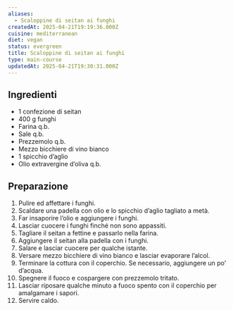 ```yaml
---
aliases:
  - Scaloppine di seitan ai funghi
createdAt: 2025-04-21T19:19:36.000Z
cuisine: mediterranean
diet: vegan
status: evergreen
title: Scaloppine di seitan ai funghi
type: main-course
updatedAt: 2025-04-21T19:30:31.000Z
---
```

## Ingredienti

- 1 confezione di seitan
- 400 g funghi
- Farina q.b.
- Sale q.b.
- Prezzemolo q.b.
- Mezzo bicchiere di vino bianco
- 1 spicchio d’aglio
- Olio extravergine d’oliva q.b.

## Preparazione

1. Pulire ed affettare i funghi.
2. Scaldare una padella con olio e lo spicchio d’aglio tagliato a metà.
3. Far insaporire l’olio e aggiungere i funghi.
4. Lasciar cuocere i funghi finché non sono appassiti.
5. Tagliare il seitan a fettine e passarlo nella farina.
6. Aggiungere il seitan alla padella con i funghi.
7. Salare e lasciar cuocere per qualche istante.
8. Versare mezzo bicchiere di vino bianco e lasciar evaporare l’alcol.
9. Terminare la cottura con il coperchio. Se necessario, aggiungere un po’ d’acqua.
10. Spegnere il fuoco e cospargere con prezzemolo tritato.
11. Lasciar riposare qualche minuto a fuoco spento con il coperchio per amalgamare i sapori.
12. Servire caldo.
